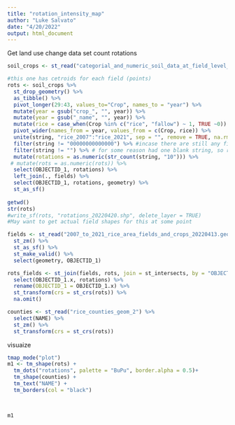 ```yaml
---
title: "rotation_intensity_map"
author: "Luke Salvato"
date: "4/20/2022"
output: html_document
---
```


Get land use change data set
count rotations
```r
soil_crops <- st_read("categorial_and_numeric_soil_data_at_field_level_20220413.geojson") 

#this one has cetroids for each field (points)
rots <- soil_crops %>% 
  st_drop_geometry() %>% 
  as_tibble() %>% 
  pivot_longer(29:43, values_to="Crop", names_to = "year") %>%
  mutate(year = gsub("crop_", "", year)) %>%
  mutate(year = gsub("_name", "", year)) %>% 
  mutate(rice = case_when(Crop %in% c("rice", "fallow") ~ 1, TRUE ~0)) %>% 
  pivot_wider(names_from = year, values_from = c(Crop, rice)) %>% 
  unite(string, "rice_2007":"rice_2021", sep = "", remove = TRUE, na.rm = TRUE) %>% 
  filter(string != "00000000000000") %>% #incase there are still any fields that were never in rice, there shouldn't be
  filter(string != "") %>% # for some reason had one blank string, so removed that. Now down to 12,375 fields
  mutate(rotations = as.numeric(str_count(string, "10"))) %>% 
 # mutate(rots = as.numeric(rots)) %>% 
  select(OBJECTID_1, rotations) %>% 
  left_join(., fields) %>% 
  select(OBJECTID_1, rotations, geometry) %>% 
  st_as_sf()
  
getwd()
str(rots)
#write_sf(rots, "rotations_20220420.shp", delete_layer = TRUE)
#May want to get actual field shapes for this at some point

```

```r
fields <- st_read("2007_to_2021_rice_area_fields_and_crops_20220413.geojson")%>% 
  st_zm() %>% 
  st_as_sf() %>% 
  st_make_valid() %>% 
  select(geometry, OBJECTID_1)

rots_fields <- st_join(fields, rots, join = st_intersects, by = "OBJECTID_1", left = TRUE) %>% 
  select(OBJECTID_1.x, rotations) %>% 
  rename(OBJECTID_1 = OBJECTID_1.x) %>% 
  st_transform(crs = st_crs(rots)) %>% 
  na.omit()
```




```r
counties <- st_read("rice_counties_geom_2") %>% 
  select(NAME) %>%
  st_zm() %>% 
  st_transform(crs = st_crs(rots))
```


visuaize
```r
tmap_mode("plot")
m1 <- tm_shape(rots) +
  tm_dots("rotations", palette = "BuPu", border.alpha = 0.5)+
  tm_shape(counties) +
  tm_text("NAME") +
  tm_borders(col = "black")


  
m1 
```


